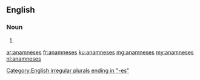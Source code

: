 {{also|anamnèses}}
==English==

===Noun===
{{head|en|noun plural form}}

# {{plural of|anamnesis|lang=en}}

[[Category:English irregular plurals ending in "-es"]]

[[ar:anamneses]]
[[fr:anamneses]]
[[ku:anamneses]]
[[mg:anamneses]]
[[my:anamneses]]
[[nl:anamneses]]